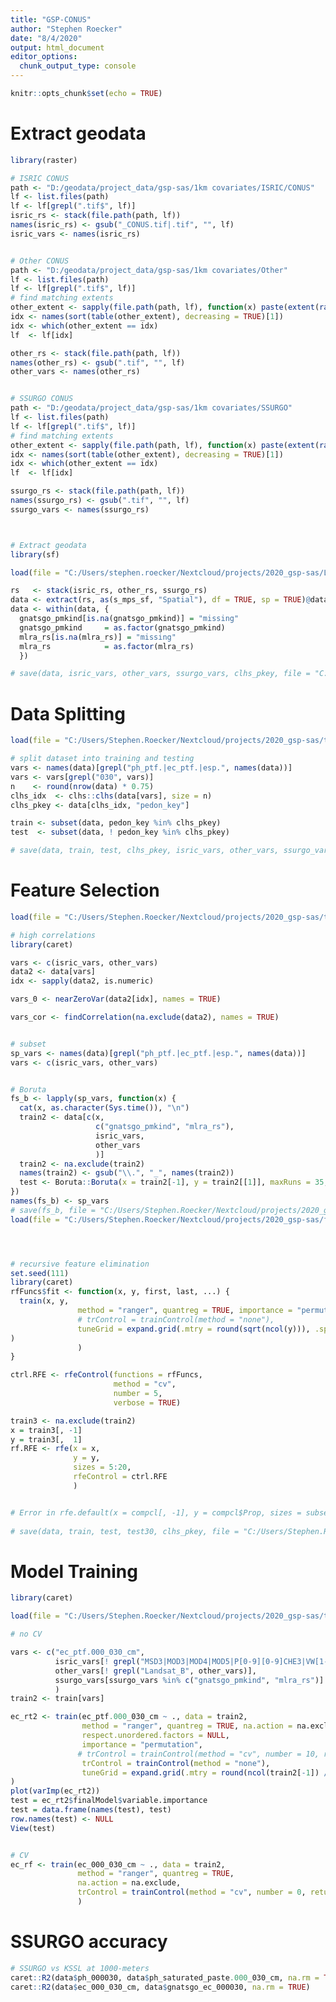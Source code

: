 ```yaml
---
title: "GSP-CONUS"
author: "Stephen Roecker"
date: "8/4/2020"
output: html_document
editor_options: 
  chunk_output_type: console
---
```


```r
knitr::opts_chunk$set(echo = TRUE)
```



# Extract geodata

```r

library(raster)

# ISRIC CONUS
path <- "D:/geodata/project_data/gsp-sas/1km covariates/ISRIC/CONUS"
lf <- list.files(path)
lf <- lf[grepl(".tif$", lf)]
isric_rs <- stack(file.path(path, lf))
names(isric_rs) <- gsub("_CONUS.tif|.tif", "", lf)
isric_vars <- names(isric_rs)


# Other CONUS
path <- "D:/geodata/project_data/gsp-sas/1km covariates/Other"
lf <- list.files(path)
lf <- lf[grepl(".tif$", lf)]
# find matching extents
other_extent <- sapply(file.path(path, lf), function(x) paste(extent(raster(x))))
idx <- names(sort(table(other_extent), decreasing = TRUE)[1])
idx <- which(other_extent == idx)
lf  <- lf[idx]

other_rs <- stack(file.path(path, lf))
names(other_rs) <- gsub(".tif", "", lf)
other_vars <- names(other_rs)


# SSURGO CONUS
path <- "D:/geodata/project_data/gsp-sas/1km covariates/SSURGO"
lf <- list.files(path)
lf <- lf[grepl(".tif$", lf)]
# find matching extents
other_extent <- sapply(file.path(path, lf), function(x) paste(extent(raster(x))))
idx <- names(sort(table(other_extent), decreasing = TRUE)[1])
idx <- which(other_extent == idx)
lf  <- lf[idx]

ssurgo_rs <- stack(file.path(path, lf))
names(ssurgo_rs) <- gsub(".tif", "", lf)
ssurgo_vars <- names(ssurgo_rs)



# Extract geodata
library(sf)

load(file = "C:/Users/stephen.roecker/Nextcloud/projects/2020_gsp-sas/LDM-compact_20200709.RData")

rs   <- stack(isric_rs, other_rs, ssurgo_rs)
data <- extract(rs, as(s_mps_sf, "Spatial"), df = TRUE, sp = TRUE)@data
data <- within(data, {
  gnatsgo_pmkind[is.na(gnatsgo_pmkind)] = "missing"
  gnatsgo_pmkind     = as.factor(gnatsgo_pmkind)
  mlra_rs[is.na(mlra_rs)] = "missing"
  mlra_rs            = as.factor(mlra_rs)
  })

# save(data, isric_vars, other_vars, ssurgo_vars, clhs_pkey, file = "C:/Users/Stephen.Roecker/Nextcloud/projects/2020_gsp-sas/training_data.RData")

```



# Data Splitting

```r

load(file = "C:/Users/Stephen.Roecker/Nextcloud/projects/2020_gsp-sas/training_data.RData")

# split dataset into training and testing
vars <- names(data)[grepl("ph_ptf.|ec_ptf.|esp.", names(data))]
vars <- vars[grepl("030", vars)]
n    <- round(nrow(data) * 0.75)
clhs_idx  <- clhs::clhs(data[vars], size = n)
clhs_pkey <- data[clhs_idx, "pedon_key"]

train <- subset(data, pedon_key %in% clhs_pkey)
test  <- subset(data, ! pedon_key %in% clhs_pkey)

# save(data, train, test, clhs_pkey, isric_vars, other_vars, ssurgo_vars, file = "C:/Users/Stephen.Roecker/Nextcloud/projects/2020_gsp-sas/training_data.RData")

```



# Feature Selection

```r

load(file = "C:/Users/Stephen.Roecker/Nextcloud/projects/2020_gsp-sas/training_data.RData")

# high correlations
library(caret)

vars <- c(isric_vars, other_vars)
data2 <- data[vars]
idx <- sapply(data2, is.numeric)

vars_0 <- nearZeroVar(data2[idx], names = TRUE)

vars_cor <- findCorrelation(na.exclude(data2), names = TRUE)


# subset
sp_vars <- names(data)[grepl("ph_ptf.|ec_ptf.|esp.", names(data))]
vars <- c(isric_vars, other_vars)


# Boruta
fs_b <- lapply(sp_vars, function(x) {
  cat(x, as.character(Sys.time()), "\n")
  train2 <- data[c(x, 
                   c("gnatsgo_pmkind", "mlra_rs"),
                   isric_vars, 
                   other_vars 
                   )]
  train2 <- na.exclude(train2)
  names(train2) <- gsub("\\.", "_", names(train2))
  test <- Boruta::Boruta(x = train2[-1], y = train2[[1]], maxRuns = 35, doTrace = 1)
})
names(fs_b) <- sp_vars
# save(fs_b, file = "C:/Users/Stephen.Roecker/Nextcloud/projects/2020_gsp-sas/fs_boruta.RData")
load(file = "C:/Users/Stephen.Roecker/Nextcloud/projects/2020_gsp-sas/fs_boruta.RData")




# recursive feature elimination
set.seed(111)
library(caret)
rfFuncs$fit <- function(x, y, first, last, ...) {
  train(x, y, 
               method = "ranger", quantreg = TRUE, importance = "permutation",
               # trControl = trainControl(method = "none"), 
               tuneGrid = expand.grid(.mtry = round(sqrt(ncol(y))), .splitrule = "variance", .min.node.size = c(5)
)
               )
}

ctrl.RFE <- rfeControl(functions = rfFuncs,
                       method = "cv",
                       number = 5, 
                       verbose = TRUE)

train3 <- na.exclude(train2)
x = train3[, -1]
y = train3[,  1]
rf.RFE <- rfe(x = x,
              y = y,
              sizes = 5:20,
              rfeControl = ctrl.RFE
              )


# Error in rfe.default(x = compcl[, -1], y = compcl$Prop, sizes = subsets,  :  Bad seeds: the seed object should be a list of length 16 with 15 integer vectors of size 175 and the last list element having a single integer 
 
# save(data, train, test, test30, clhs_pkey, file = "C:/Users/Stephen.Roecker/Nextcloud/projects/2020_gsp-sas/training_data.RData")

```



# Model Training

```r

library(caret)

load(file = "C:/Users/Stephen.Roecker/Nextcloud/projects/2020_gsp-sas/training_data.RData")

# no CV

vars <- c("ec_ptf.000_030_cm",
          isric_vars[! grepl("MSD3|MOD3|MOD4|MOD5|P[0-9][0-9]CHE3|VW[1-6]MOD1|...L00|...L14", isric_vars)], 
          other_vars[! grepl("Landsat_B", other_vars)], 
          ssurgo_vars[ssurgo_vars %in% c("gnatsgo_pmkind", "mlra_rs")]
          )
train2 <- train[vars]

ec_rt2 <- train(ec_ptf.000_030_cm ~ ., data = train2, 
                method = "ranger", quantreg = TRUE, na.action = na.exclude,
                respect.unordered.factors = NULL,
                importance = "permutation", 
               # trControl = trainControl(method = "cv", number = 10, repeats = 5, returnResamp = "all", savePredictions = TRUE, search = "random", verboseIter = FALSE), 
                trControl = trainControl(method = "none"), 
                tuneGrid = expand.grid(.mtry = round(ncol(train2[-1]) / 3), .splitrule = "variance", .min.node.size = c(5))
)
plot(varImp(ec_rt2))
test = ec_rt2$finalModel$variable.importance
test = data.frame(names(test), test)
row.names(test) <- NULL
View(test)


# CV
ec_rf <- train(ec_000_030_cm ~ ., data = train2, 
               method = "ranger", quantreg = TRUE,
               na.action = na.exclude,
               trControl = trainControl(method = "cv", number = 0, returnResamp = "all", savePredictions = TRUE, search = "random", verboseIter = FALSE)
               )

```



# SSURGO accuracy

```r

# SSURGO vs KSSL at 1000-meters
caret::R2(data$ph_000030, data$ph_saturated_paste.000_030_cm, na.rm = TRUE)
caret::R2(data$ec_000_030_cm, data$gnatsgo_ec_000030, na.rm = TRUE)

```


